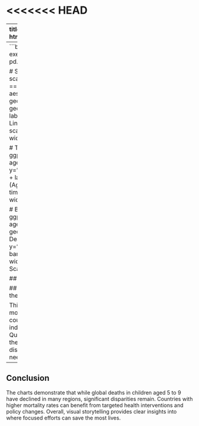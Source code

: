 <<<<<<< HEAD
=======
---
title: "UNICEF Data Analysis"
format: html
execute:
  echo: true

>>>>>>> 449aa1b952f711d0531b4c76dacafb909c4238cb
```python
import pandas as pd
from plotnine import *

# Load the data
df = pd.read_csv("unicef_indicator_1.csv")

# Filter the relevant indicator
df_filtered = df[df['indicator'] == "Deaths aged 5 to 9"]

# Create the World Map plot
world_map_plot = (
    ggplot(df_filtered)
    + aes(x='country', weight='obs_value')
    + geom_bar()
    + labs(
        title='Deaths aged 5 to 9 (World Map Representation)',
        x='Country',
        y='Number of Deaths'
    )
    + theme_minimal()
)

# Save it as a PNG file
world_map_plot.save("world_map.png", width=12, height=6, dpi=300)

# (Optional) Display it
print(world_map_plot)

---
```bash
quarto render index.qmd --execute=false
df = pd.read_csv("../unicef_indicator_1.csv")

# Scatter plot with regression line
scatter_plot = (
    ggplot(df[df['indicator'] == "Deaths aged 5 to 9"])
    + aes(x='time_period', y='obs_value')
    + geom_point()
    + geom_smooth(method='lm')
    + labs(title="Scatter Plot with Regression Line", x="Year", y="Deaths")
)
scatter_plot.save("scatter_plot.png", width=8, height=6, dpi=300)

# Time series plot
time_series = (
    ggplot(df[df['indicator'] == "Deaths aged 5 to 9"])
    + aes(x='time_period', y='obs_value', group=1)
    + geom_line()
    + labs(title="Time Series of Deaths (Age 5-9)", x="Year", y="Deaths")
)
time_series.save("time_series.png", width=8, height=6, dpi=300)

# Bar chart
bar_chart = (
    ggplot(df[df['indicator'] == "Deaths aged 5 to 9"])
    + aes(x='time_period')
    + geom_bar()
    + labs(title="Bar Chart of Deaths (Age 5-9)", x="Year", y="Deaths")
)
bar_chart.save("bar_chart.png", width=8, height=6, dpi=300)
```
## Scatter Plot
![Scatter Plot](scatter_plot.png)

## Time Series Plot
![Time Series Plot](time_series.png)

## Bar Chart
![Bar Chart](bar_chart.png)
format:
  html:
    theme: lux
## Introduction

This project visualizes trends in child mortality (ages 5 to 9) across different countries and years, based on UNICEF indicator data. Using Python and Quarto, the visualizations highlight both the magnitude and geographical distribution of deaths to identify areas needing urgent attention.

---

## Conclusion

The charts demonstrate that while global deaths in children aged 5 to 9 have declined in many regions, significant disparities remain. Countries with higher mortality rates can benefit from targeted health interventions and policy changes. Overall, visual storytelling provides clear insights into where focused efforts can save the most lives.

